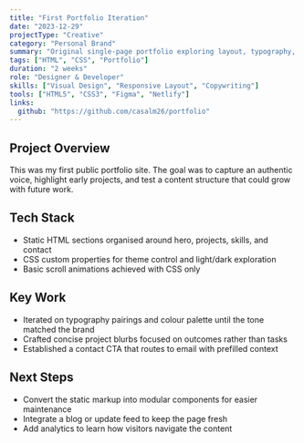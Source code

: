 ```yaml
---
title: "First Portfolio Iteration"
date: "2023-12-29"
projectType: "Creative"
category: "Personal Brand"
summary: "Original single-page portfolio exploring layout, typography, and storytelling in pure HTML and CSS."
tags: ["HTML", "CSS", "Portfolio"]
duration: "2 weeks"
role: "Designer & Developer"
skills: ["Visual Design", "Responsive Layout", "Copywriting"]
tools: ["HTML5", "CSS3", "Figma", "Netlify"]
links:
  github: "https://github.com/casalm26/portfolio"
---
```


## Project Overview

This was my first public portfolio site. The goal was to capture an authentic voice, highlight early projects, and test a content structure that could grow with future work.

## Tech Stack

- Static HTML sections organised around hero, projects, skills, and contact
- CSS custom properties for theme control and light/dark exploration
- Basic scroll animations achieved with CSS only

## Key Work

- Iterated on typography pairings and colour palette until the tone matched the brand
- Crafted concise project blurbs focused on outcomes rather than tasks
- Established a contact CTA that routes to email with prefilled context

## Next Steps

- Convert the static markup into modular components for easier maintenance
- Integrate a blog or update feed to keep the page fresh
- Add analytics to learn how visitors navigate the content
